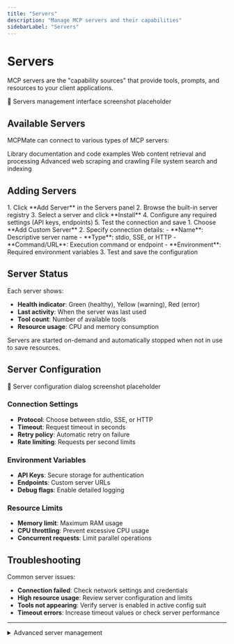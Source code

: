 ```yaml
---
title: "Servers"
description: "Manage MCP servers and their capabilities"
sidebarLabel: "Servers"
---
```



# Servers

MCP servers are the "capability sources" that provide tools, prompts, and resources to your client applications.

<div className="placeholder-screenshot">
  📸 Servers management interface screenshot placeholder
</div>

## Available Servers

MCPMate can connect to various types of MCP servers:

<CardGroup cols={2}>
  <Card title="Context7" icon="book-open">
    Library documentation and code examples
  </Card>
  <Card title="Fetch" icon="download">
    Web content retrieval and processing
  </Card>
  <Card title="Firecrawl" icon="spider">
    Advanced web scraping and crawling
  </Card>
  <Card title="Everything" icon="search">
    File system search and indexing
  </Card>
</CardGroup>

## Adding Servers

<Tabs>
  <Tab label="From Registry">
    1. Click **Add Server** in the Servers panel
    2. Browse the built-in server registry
    3. Select a server and click **Install**
    4. Configure any required settings (API keys, endpoints)
    5. Test the connection and save
  </Tab>
  
  <Tab label="Custom Server">
    1. Choose **Add Custom Server**
    2. Specify connection details:
       - **Name**: Descriptive server name
       - **Type**: stdio, SSE, or HTTP
       - **Command/URL**: Execution command or endpoint
       - **Environment**: Required environment variables
    3. Test and save the configuration
  </Tab>
</Tabs>

## Server Status

Each server shows:
- **Health indicator**: Green (healthy), Yellow (warning), Red (error)
- **Last activity**: When the server was last used
- **Tool count**: Number of available tools
- **Resource usage**: CPU and memory consumption

<Callout type="info">
  Servers are started on-demand and automatically stopped when not in use to save resources.
</Callout>

## Server Configuration

<div className="placeholder-screenshot">
  📸 Server configuration dialog screenshot placeholder
</div>

### Connection Settings
- **Protocol**: Choose between stdio, SSE, or HTTP
- **Timeout**: Request timeout in seconds
- **Retry policy**: Automatic retry on failure
- **Rate limiting**: Requests per second limits

### Environment Variables
- **API Keys**: Secure storage for authentication
- **Endpoints**: Custom server URLs
- **Debug flags**: Enable detailed logging

### Resource Limits
- **Memory limit**: Maximum RAM usage
- **CPU throttling**: Prevent excessive CPU usage
- **Concurrent requests**: Limit parallel operations

## Troubleshooting

Common server issues:

- **Connection failed**: Check network settings and credentials
- **High resource usage**: Review server configuration and limits
- **Tools not appearing**: Verify server is enabled in active config suit
- **Timeout errors**: Increase timeout values or check server performance

---

<details>
<summary>Advanced server management</summary>

Configure custom health checks, set up server clustering for high availability, and implement custom authentication methods for enterprise deployments.

</details>
